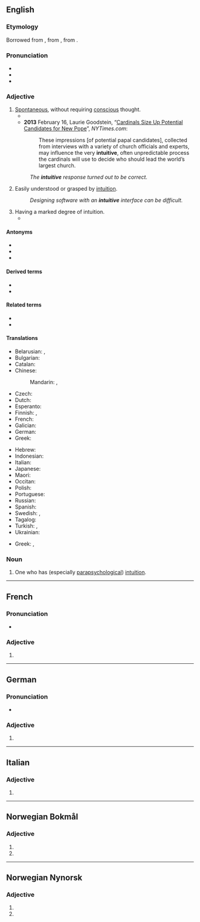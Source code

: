 ==English==

===Etymology===
Borrowed from {{bor|en|frm|intuitif}}, from {{der|en|ML.|intuitivus}}, from {{der|en|la|intueri}}.

===Pronunciation===
* {{IPA|en|/ɪnˈtjuːɪtɪv/}}
* {{audio|en|en-us-intuitive.ogg|Audio (US)}}
* {{audio|en|en-GB-intuitive.ogg|Audio (UK)}}

===Adjective===
{{en-adj}}

# [[spontaneous|Spontaneous]], without requiring [[conscious]] thought.
#* {{quote-journal|en|date=2012-01
|author=Steven Sloman
|title=The Battle Between Intuition and Deliberation
|volume=100|issue=1|page=74
|magazine=[[w:American Scientist|American Scientist]]
|url=http://www.americanscientist.org/bookshelf/pub/the-battle-between-intuition-and-deliberation
|passage=Libertarian paternalism is the view that, because the way options are presented to citizens affects what they choose, society should present options in a way that “nudges” our '''intuitive''' selves to make choices that are more consistent with what our more deliberative selves would have chosen if they were in control.}}
#* '''2013''' February 16, Laurie Goodstein, “[http://www.nytimes.com/2013/02/17/world/europe/cardinals-start-subtle-process-of-pope-choice.html?pagewanted=all Cardinals Size Up Potential Candidates for New Pope]”, ''NYTimes.com'':
#*: These impressions [of potential papal candidates], collected from interviews with a variety of church officials and experts, may influence the very '''intuitive''', often unpredictable process the cardinals will use to decide who should lead the world’s largest church.
#: ''The '''intuitive''' response turned out to be correct.''
# Easily understood or grasped by [[intuition]].
#: ''Designing software with an '''intuitive''' interface can be difficult.''
# Having a marked degree of intuition.
#* {{quote-book|1=en|year=2019|author=Justin Blackburn|title=The Bisexual Christian Suburban Failure Enlightening Bipolar Blues|page=21|text=I'm real '''intuitive''', everyone is, we're just conditioned not to trust it.}}

====Antonyms====
* {{l|en|unintuitive}}
* {{l|en|nonintuitive}}
* {{l|en|counterintuitive}}

====Derived terms====
* {{l|en|intuitiveness}}
* {{l|en|intuitivity}}

====Related terms====
* {{l|en|intuition}}
* {{l|en|intuit}}

====Translations====
{{trans-top|automatic, without requiring conscious thought}}
* Belarusian: {{t|be|інтуіты́ўны}}, {{t|be|інтуіцы́йны}}
* Bulgarian: {{t+|bg|интуитивен}}
* Catalan: {{t|ca|intuïtiu}}
* Chinese:
*: Mandarin: {{t+|cmn|直覺|alt=直覺的}}, {{t+|cmn|直觉|tr=zhíjué de|alt=直觉的}}
* Czech: {{t|cs|intuitivní}}
* Dutch: {{t+|nl|intuïtief}}
* Esperanto: {{t|eo|intuicia}}
* Finnish: {{t+|fi|intuitiivinen}}, {{t|fi|vaistonvarainen}}
* French: {{t+|fr|intuitif}}
* Galician: {{t|gl|intuitivo|m}}
* German: {{t+|de|intuitiv}}
* Greek: {{t+|el|διαισθητικός}}
{{trans-mid}}
* Hebrew: {{t|he|אינטואיטיבי}}
* Indonesian: {{t+|id|intuitif}}
* Italian: {{t+|it|intuitivo}}
* Japanese: {{t|ja|直感的|tr=ちょっかんてき, chokkanteki}}
* Maori: {{t|mi|ihumanea}}
* Occitan: {{t|oc|intuïtiu}}
* Polish: {{t+|pl|intuicyjny}}
* Portuguese: {{t+|pt|intuitivo}}
* Russian: {{t+|ru|интуити́вный}}
* Spanish: {{t+|es|intuitivo}}
* Swedish: {{t+|sv|intuitiv}}, {{t+|sv|reflexmässig}}
* Tagalog: {{t|tl|loob-alamin}}
* Turkish: {{t+|tr|sezgili}}, {{t+|tr|sezgisel}}
* Ukrainian: {{t|uk|інтуїти́вний}}
{{trans-bottom}}
{{trans-top|easily understood}}
* Greek: {{t+|el|ευκολονόητος}}, {{t+|el|αυτονόητος}}
{{trans-mid}}
{{trans-bottom}}

===Noun===
{{en-noun}}

# One who has (especially [[parapsychological]]) [[intuition]].
{{C|en|Personality}}

----

==French==

===Pronunciation===
* {{audio|fr|LL-Q150 (fra)-WikiLucas00-intuitive.wav|Audio}}

===Adjective===
{{head|fr|adjective form}}

# {{inflection of|fr|intuitif||f|s}}

----

==German==

===Pronunciation===
* {{audio|de|De-intuitive.ogg|Audio}}

===Adjective===
{{head|de|adjective form}}

# {{de-adj form of|intuitiv}}

----

==Italian==

===Adjective===
{{head|it|adjective form|f-p}}

# {{adj form of|it|intuitivo||f|p}}

----

==Norwegian Bokmål==

===Adjective===
{{head|nb|adjective form}}

# {{inflection of|nb|intuitiv||def|s}}
# {{inflection of|nb|intuitiv||p}}

----

==Norwegian Nynorsk==

===Adjective===
{{nn-adj-form}}

# {{inflection of|nn|intuitiv||def|s}}
# {{inflection of|nn|intuitiv||p}}